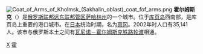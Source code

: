{{unreferenced|time=2012-12-5}}
[[File:Coat_of_Arms_of_Kholmsk_(Sakhalin_oblast)_coat_fof_arms.png|thumb]]
'''霍尔姆斯克'''（{{lang|ru|Холмск}}）是[[俄罗斯联邦|俄罗斯联邦]][[远东联邦管区|远东联邦管区]][[萨哈林州|萨哈林州]]的一个城市。位于[[库页岛|库页岛]]西南部，是库页岛上重要的港口城市。在[[日本|日本]]统治时期，名为[[真岡町|真冈]]。2002年时人口有35,141人。该市与俄罗斯本土之间有[[瓦尼诺－霍尔姆斯克铁路轮渡|瓦尼诺－霍尔姆斯克铁路轮渡]]相通。

{{commonscat|Kholmsk}}

{{Cities and towns in Sakhalin Oblast}} 

[[Category:薩哈林州城市|Х]]
[[Category:外满洲城市|霍]]